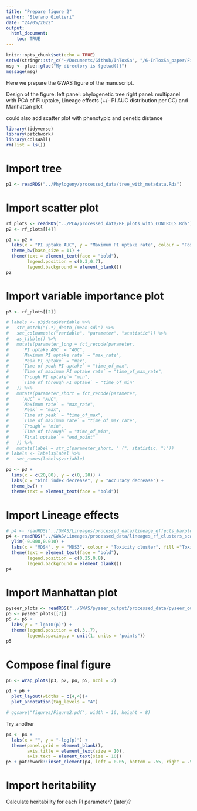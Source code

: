 ```yaml
---
title: "Prepare figure 2"
author: "Stefano Giulieri"
date: "24/05/2022"
output:
  html_document:
    toc: TRUE
---
```


```r
knitr::opts_chunk$set(echo = TRUE)
setwd(stringr::str_c("~/Documents/Github/InToxSa", "/6-InToxSa_paper/Figure2_prepare"))
msg <- glue::glue("My directory is {getwd()}")
message(msg)
```

Here we prepare the GWAS figure of the manuscript.

Design of the figure: left panel: phylogenetic tree right panel: multipanel with PCA of PI uptake, Lineage effects (+/- PI AUC distribution per CC) and Manhattan plot

could also add scatter plot with phenotypic and genetic distance

```r
library(tidyverse)
library(patchwork)
library(cols4all)
rm(list = ls())
```

# Import tree

```r
p1 <- readRDS("../Phylogeny/processed_data/tree_with_metadata.Rda")
```

# Import scatter plot

```r
rf_plots <- readRDS("../PCA/processed_data/RF_plots_with_CONTROLS.Rda")
p2 <- rf_plots[[4]]

p2 <- p2 +
  labs(x = "PI uptake AUC", y = "Maximum PI uptake rate", colour = "Toxicity cluster") +
  theme_bw(base_size = 11) +
  theme(text = element_text(face = "bold"),
        legend.position = c(0.3,0.7),
        legend.background = element_blank()) 
p2
```

# Import variable importance plot

```r
p3 <- rf_plots[[2]]

# labels <- p3$data$Variable %>%
#   str_match("(.*)_death_(mean|sd)") %>%
#   set_colnames(c("variable", "parameter", "statistic")) %>%
#   as_tibble() %>%
#   mutate(parameter_long = fct_recode(parameter,
#     `PI uptake AUC` = "AUC",
#     `Maximum PI uptake rate` = "max_rate",
#     `Peak PI uptake` = "max",
#     `Time of peak PI uptake` = "time_of_max",
#     `Time of maximum PI uptake rate` = "time_of_max_rate",
#     `Trough PI uptake`= "min",
#     `Time of through PI uptake` = "time_of_min"
#   )) %>%
#   mutate(parameter_short = fct_recode(parameter,
#     `AUC` = "AUC",
#     `Maximum rate` = "max_rate",
#     `Peak` = "max",
#     `Time of peak` = "time_of_max",
#     `Time of maximum rate` = "time_of_max_rate",
#     `Trough`= "min",
#     `Time of through` = "time_of_min",
#     `Final uptake` = "end_point"
#   )) %>%
#   mutate(label = str_c(parameter_short, " (", statistic, ")"))
# labels <- labels$label %>%
#   set_names(labels$variable)

p3 <- p3 +
  lims(x = c(20,80), y = c(0,.20)) +
  labs(x = "Gini index decrease", y = "Accuracy decrease") +
  theme_bw() +
  theme(text = element_text(face = "bold"))
```

# Import Lineage effects

```r
# p4 <- readRDS("../GWAS/Lineages/processed_data/lineage_effects_barplot.Rda")
p4 <- readRDS("../GWAS/Lineages/processed_data/lineages_rf_clusters_scatterplot.Rda") +
  ylim(-0.008,0.010) +
  labs(x = "MDS4", y = "MDS3", colour = "Toxicity cluster", fill ="Toxicity cluster" ) +
  theme(text = element_text(face = "bold"),
        legend.position = c(0.25,0.8),
        legend.background = element_blank())
p4 
```

# Import Manhattan plot

```r
pyseer_plots <- readRDS("../GWAS/pyseer_output/processed_data/pyseer_output_toxicity_genes_all_plots.Rda")
p5 <- pyseer_plots[[7]]
p5 <- p5 +
  labs(y = "-lgo10(p)") +
  theme(legend.position = c(.3,.7),
        legend.spacing.y = unit(1, units = "points"))
p5
```

# Compose final figure

```r
p6 <- wrap_plots(p3, p2, p4, p5, ncol = 2)

p1 + p6 +
  plot_layout(widths = c(4,4))+
  plot_annotation(tag_levels = "A")

# ggsave("figures/Figure2.pdf", width = 16, height = 8)
```

Try another

```r
p4 <- p4 + 
  labs(x = "", y = "-log(p)") +
  theme(panel.grid = element_blank(),
        axis.title = element_text(size = 10),
        axis.text = element_text(size = 10))
p5 + patchwork::inset_element(p4, left = 0.05, bottom = .55, right = .5, top = .95)
```

# Import heritability

Calculate heritability for each PI parameter? (later)?

